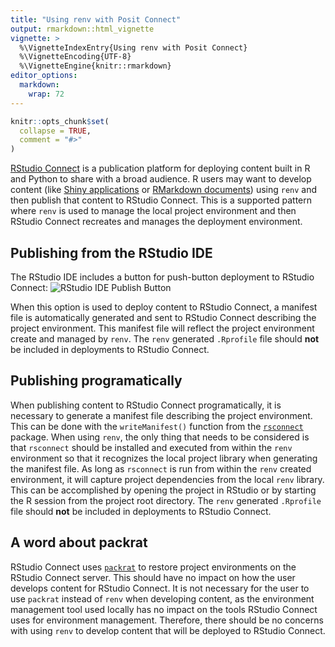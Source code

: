 ```yaml
---
title: "Using renv with Posit Connect"
output: rmarkdown::html_vignette
vignette: >
  %\VignetteIndexEntry{Using renv with Posit Connect}
  %\VignetteEncoding{UTF-8}
  %\VignetteEngine{knitr::rmarkdown}
editor_options: 
  markdown: 
    wrap: 72
---
```


```r
knitr::opts_chunk$set(
  collapse = TRUE,
  comment = "#>"
)
```

[RStudio Connect](https://posit.co/products/enterprise/connect/) is a publication
platform for deploying content built in R and Python to share with a broad
audience. R users may want to develop content (like [Shiny
applications](https://shiny.rstudio.com/) or [RMarkdown
documents](https://rmarkdown.rstudio.com/index.html)) using `renv` and then
publish that content to RStudio Connect. This is a supported pattern where
`renv` is used to manage the local project environment and then RStudio Connect
recreates and manages the deployment environment.

## Publishing from the RStudio IDE

The RStudio IDE includes a button for push-button deployment to RStudio
Connect: ![RStudio IDE Publish Button](ide-publish.png)

When this option is used to deploy content to RStudio Connect, a manifest file
is automatically generated and sent to RStudio Connect describing the project
environment. This manifest file will reflect the project environment create and
managed by `renv`. The `renv` generated `.Rprofile` file should **not** be
included in deployments to RStudio Connect.

## Publishing programatically

When publishing content to RStudio Connect programatically, it is necessary to
generate a manifest file describing the project environment. This can be done
with the `writeManifest()` function from the
[`rsconnect`](https://github.com/rstudio/rsconnect) package. When using `renv`,
the only thing that needs to be considered is that `rsconnect` should be
installed and executed from within the `renv` environment so that it recognizes
the local project library when generating the manifest file. As long as
`rsconnect` is run from within the `renv` created environment, it will capture
project dependencies from the local `renv` library. This can be accomplished by
opening the project in RStudio or by starting the R session from the project
root directory. The `renv` generated `.Rprofile` file should **not** be
included in deployments to RStudio Connect.

## A word about packrat

RStudio Connect uses [`packrat`](https://rstudio.github.io/packrat/) to restore
project environments on the RStudio Connect server. This should have no impact
on how the user develops content for RStudio Connect. It is not necessary for
the user to use `packrat` instead of `renv` when developing content, as the
environment management tool used locally has no impact on the tools RStudio
Connect uses for environment management. Therefore, there should be no concerns
with using `renv` to develop content that will be deployed to RStudio Connect.
